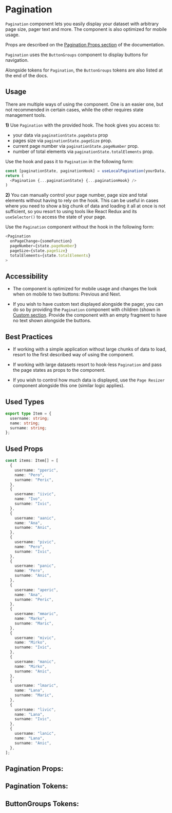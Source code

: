 


# Pagination

`Pagination` component lets you easily display your dataset with arbitrary page size, pager text and more.
The component is also optimized for mobile usage.

<Canvas>
  <Story id="component-library-core-pagination--simple" />
</Canvas>

Props are described on the [Pagination Props section](/docs/component-library-core-pagination--two--pages#pagination-props)
of the documentation.

`Pagination` uses the `ButtonGroups` component to display buttons for navigation.

Alongside tokens for `Pagination`, the `ButtonGroups` tokens are also listed at the end of the docs.

## Usage

There are multiple ways of using the component. One is an easier one, but not recommended in certain cases, while the
other requires state management tools.

**1)** Use `Pagination` with the provided hook.
The hook gives you access to:
  - your data via `paginationState.pageData` prop
  - pages size via `paginationState.pageSize` prop.
  - current page number via `paginationState.pageNumber` prop.
  - number of total elements via `paginationState.totalElements` prop.

Use the hook and pass it to `Pagination` in the following form:

```ts
const [paginationState, paginationHook] = useLocalPagination(yourData, pageSize);
return (
  <Pagination {...paginationState} {...paginationHook} />
)
  ```

**2)** You can manually control your page number, page size and total elements without having to rely on the hook.
This can be useful in cases where you need to show a big chunk of data and loading it all at once is not sufficient,
so you resort to using tools like React Redux and its `useSelector()` to access the state of your page.

Use the `Pagination` component without the hook in the following form:

```ts
<Pagination
  onPageChange={someFunction}
  pageNumber={state.pageNumber}
  pageSize={state.pageSize}
  totalElements={state.totalElements}
>
```

## Accessibility

- The component is optimized for mobile usage and changes the look when on mobile to two buttons: Previous and Next.

- If you wish to have custom text displayed alongside the pager, you can do so by providing the `Pagination` component with children
(shown in [Custom section](/docs/component-library-core-pagination--custom). Provide the component with an empty
fragment to have no text shown alongside the buttons.

## Best Practices

- If working with a simple application without large chunks of data to load, resort to the first described way of using the component.

- If working with large datasets resort to hook-less `Pagination` and pass the page states as props to the component.

- If you wish to control how much data is displayed, use the `Page Resizer` component alongside this one
(similar logic applies).

## Used Types

```ts
export type Item = {
  username: string;
  name: string;
  surname: string;
};
```

## Used Props

```ts
const items: Item[] = [
  {
    username: "pperic",
    name: "Pero",
    surname: "Peric",
  },
  {
    username: "iivic",
    name: "Ivo",
    surname: "Ivic",
  },
  {
    username: "aanic",
    name: "Ana",
    surname: "Anic",
  },
  {
    username: "pivic",
    name: "Pero",
    surname: "Ivic",
  },
  {
    username: "panic",
    name: "Pero",
    surname: "Anic",
  },
  {
    username: "aperic",
    name: "Ana",
    surname: "Peric",
  },
  {
    username: "mmaric",
    name: "Marko",
    surname: "Maric",
  },
  {
    username: "mivic",
    name: "Mirko",
    surname: "Ivic",
  },
  {
    username: "manic",
    name: "Mirko",
    surname: "Anic",
  },
  {
    username: "lmaric",
    name: "Lana",
    surname: "Maric",
  },
  {
    username: "livic",
    name: "Lana",
    surname: "Ivic",
  },
  {
    username: "lanic",
    name: "Lana",
    surname: "Anic",
  },
];
```

<Stories includePrimary={true} />

## Pagination Props:

<ArgsTable of={Pagination} />

## Pagination Tokens:
<ThemeTokens component="Pagination"/>

## ButtonGroups Tokens:
<ThemeTokens component="ButtonGroups"/>
